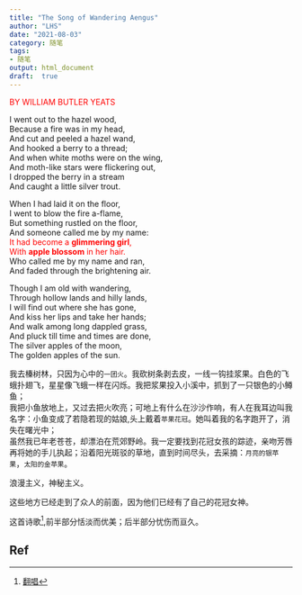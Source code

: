 ```yaml
---
title: "The Song of Wandering Aengus"
author: "LHS"
date: "2021-08-03"
category: 随笔
tags: 
- 随笔
output: html_document
draft:  true
---
```

<font color=red>BY WILLIAM BUTLER YEATS </font>

I went out to the hazel wood,  
Because a fire was in my head,  
And cut and peeled a hazel wand,  
And hooked a berry to a thread;  
And when white moths were on the wing,  
And moth-like stars were flickering out,  
I dropped the berry in a stream  
And caught a little silver trout.  

When I had laid it on the floor,  
I went to blow the fire a-flame,  
But something rustled on the floor,  
And someone called me by my name:  
<font color=red>It had become a **glimmering girl**,   
With **apple blossom** in her hair.</font>  
Who called me by my name and ran,  
And faded through the brightening air.  

Though I am old with wandering,  
Through hollow lands and hilly lands,  
I will find out where she has gone,  
And kiss her lips and take her hands;  
And walk among long dappled grass,  
And pluck till time and times are done,  
The silver apples of the moon,  
The golden apples of the sun.  


我去榛树林，只因为心中的`一团火`。我砍树条剥去皮，一线一钩挂浆果。白色的飞蛾扑翅飞，星星像飞蛾一样在闪烁。我把浆果投入小溪中，抓到了一只银色的小鳟鱼；  
我把小鱼放地上，又过去把火吹亮；可地上有什么在沙沙作响，有人在我耳边叫我名字：小鱼变成了若隐若现的姑娘,头上戴着`苹果花冠`。她叫着我的名字跑开了，消失在曙光中；    
虽然我已年老苍苍，却漂泊在荒郊野岭。我一定要找到花冠女孩的踪迹，亲吻芳唇再将她的手儿执起；沿着阳光斑驳的草地，直到时间尽头，去采摘：`月亮的银苹果`，`太阳的金苹果`。

浪漫主义，神秘主义。

这些地方已经走到了众人的前面，因为他们已经有了自己的花冠女神。

这首诗歌[^1],前半部分恬淡而优美；后半部分忧伤而亘久。

## Ref  
[^1]:[翻唱](https://music.163.com/#/song?id=27753335&uct=r629%2B8z%2FWoZXJ15%2FUmrwHw%3D%3D&app_version=8.2.61)
